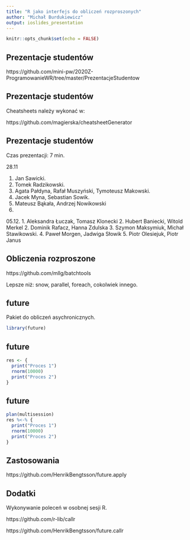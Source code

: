 ```yaml
---
title: "R jako interfejs do obliczeń rozproszonych"
author: "Michał Burdukiewicz"
output: ioslides_presentation
---
```


```r
knitr::opts_chunk$set(echo = FALSE)
```

## Prezentacje studentów

https://github.com/mini-pw/2020Z-ProgramowanieWR/tree/master/PrezentacjeStudentow

## Prezentacje studentów

Cheatsheets należy wykonać w:

https://github.com/magierska/cheatsheetGenerator

## Prezentacje studentów

Czas prezentacji: 7 min.

<div class="columns-2">
  28.11 
  
  1. Jan Sawicki.
  2. Tomek Radzikowski.
  3. Agata Pałdyna, Rafał Muszyński, Tymoteusz Makowski.
  4. Jacek Myna, Sebastian Sowik.
  5. Mateusz Bąkała, Andrzej Nowikowski
  6. 
  
  
  
  05.12.
  1. Aleksandra Łuczak, Tomasz Klonecki
  2. Hubert Baniecki, Witold Merkel
  2. Dominik Rafacz, Hanna Zdulska
  3. Szymon Maksymiuk, Michał Stawikowski.
  4. Paweł Morgen, Jadwiga Słowik
  5. Piotr Olesiejuk, Piotr Janus
</div>

## Obliczenia rozproszone

https://github.com/mllg/batchtools

Lepsze niż: snow, parallel, foreach, cokolwiek innego.

## future 

Pakiet do obliczeń asychronicznych.

```r
library(future)
```


## future 

```r
res <- {
  print("Proces 1")
  rnorm(10000)
  print("Proces 2")
}
```

## future 

```r
plan(multisession)
res %<-% {
  print("Proces 1")
  rnorm(10000)
  print("Proces 2")
}
```

## Zastosowania

https://github.com/HenrikBengtsson/future.apply

## Dodatki

Wykonywanie poleceń w osobnej sesji R.

https://github.com/r-lib/callr

https://github.com/HenrikBengtsson/future.callr
